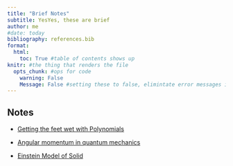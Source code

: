 ---
title: "Brief Notes"
subtitle: YesYes, these are brief
author: me
#date: today
bibliography: references.bib
format:
  html:
    toc: True #table of contents shows up
knitr: #the thing that renders the file
  opts_chunk: #ops for code
    warning: False
    Message: False #setting these to false, elimintate error messages in the redered file (https://youtu.be/Auo1hjyeCl4?list=PLEzw67WWDg80-fT1hq2IZf7D62tRmKy8f&t=181)
---

## Notes

-   [Getting the feet wet with Polynomials](polynomials.qmd)

-   [Angular momentum in quantum mechanics](angular_momentum_qm_short_summary.qmd)

-   [Einstein Model of Solid](eistein_model_of_solid.qmd)

